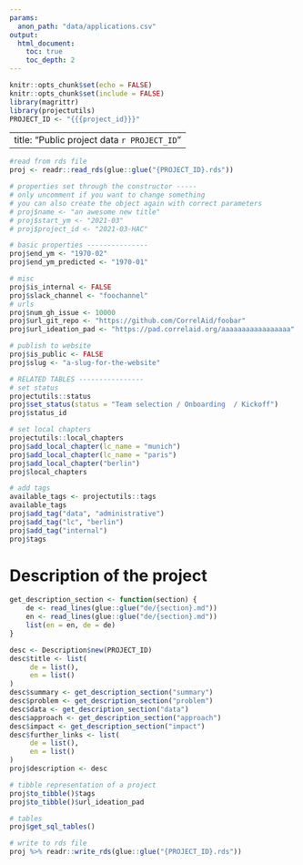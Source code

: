 ```yaml
---
params:
  anon_path: "data/applications.csv" 
output: 
  html_document:
    toc: true
    toc_depth: 2
---
```


```r
knitr::opts_chunk$set(echo = FALSE)
knitr::opts_chunk$set(include = FALSE)
library(magrittr)
library(projectutils)
PROJECT_ID <- "{{{project_id}}}"
```

---
title: "Public project data `r PROJECT_ID`"
---

```r
#read from rds file
proj <- readr::read_rds(glue::glue("{PROJECT_ID}.rds"))
```

```r
# properties set through the constructor -----
# only uncomment if you want to change something
# you can also create the object again with correct parameters
# proj$name <- "an awesome new title" 
# proj$start_ym <- "2021-03"
# proj$project_id <- "2021-03-HAC"

# basic properties ---------------
proj$end_ym <- "1970-02"
proj$end_ym_predicted <- "1970-01"

# misc
proj$is_internal <- FALSE
proj$slack_channel <- "foochannel"
# urls
proj$num_gh_issue <- 10000
proj$url_git_repo <- "https://github.com/CorrelAid/foobar"
proj$url_ideation_pad <- "https://pad.correlaid.org/aaaaaaaaaaaaaaaaa"

# publish to website
proj$is_public <- FALSE
proj$slug <- "a-slug-for-the-website"

# RELATED TABLES ----------------
# set status
projectutils::status
proj$set_status(status = "Team selection / Onboarding  / Kickoff")
proj$status_id

# set local chapters
projectutils::local_chapters
proj$add_local_chapter(lc_name = "munich")
proj$add_local_chapter(lc_name = "paris")
proj$add_local_chapter("berlin")
proj$local_chapters

# add tags
available_tags <- projectutils::tags
available_tags
proj$add_tag("data", "administrative")
proj$add_tag("lc", "berlin")
proj$add_tag("internal")
proj$tags
```


# Description of the project 

```r
get_description_section <- function(section) {
    de <- read_lines(glue::glue("de/{section}.md"))
    en <- read_lines(glue::glue("de/{section}.md"))
    list(en = en, de = de)
}

desc <- Description$new(PROJECT_ID)
desc$title <- list(
     de = list(),
     en = list()
)
desc$summary <- get_description_section("summary")
desc$problem <- get_description_section("problem")
desc$data <- get_description_section("data")
desc$approach <- get_description_section("approach")
desc$impact <- get_description_section("impact")
desc$further_links <- list(
     de = list(),
     en = list()
)
proj$description <- desc

```

```r
# tibble representation of a project
proj$to_tibble()$tags
proj$to_tibble()$url_ideation_pad
```

```r
# tables
proj$get_sql_tables()
```


```r
# write to rds file
proj %>% readr::write_rds(glue::glue("{PROJECT_ID}.rds"))
```